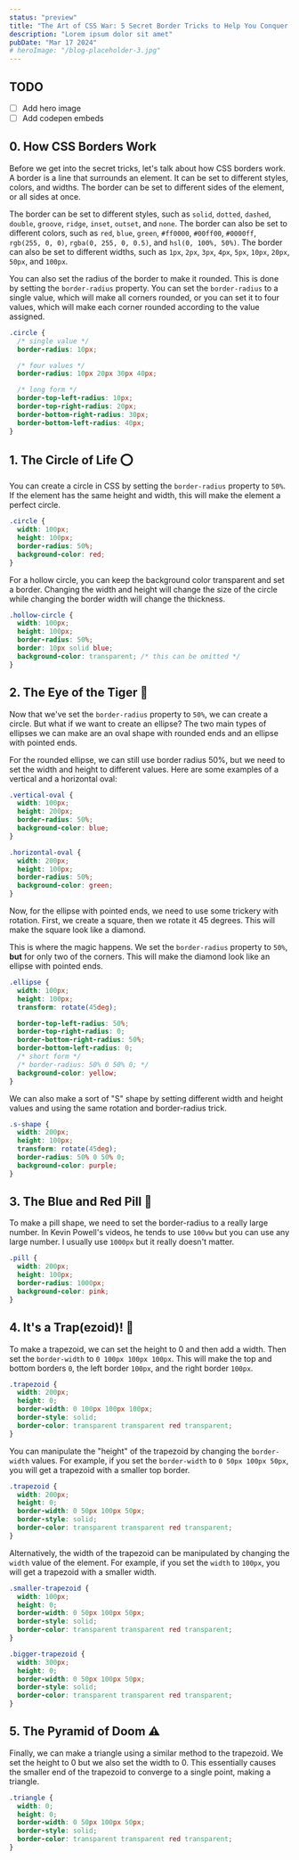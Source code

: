 ```yaml
---
status: "preview"
title: "The Art of CSS War: 5 Secret Border Tricks to Help You Conquer CSS Battles!"
description: "Lorem ipsum dolor sit amet"
pubDate: "Mar 17 2024"
# heroImage: "/blog-placeholder-3.jpg"
---
```


## TODO

- [ ] Add hero image
- [ ] Add codepen embeds

## 0. How CSS Borders Work

Before we get into the secret tricks, let's talk about how CSS borders work. A border is a line that surrounds an element. It can be set to different styles, colors, and widths. The border can be set to different sides of the element, or all sides at once.

The border can be set to different styles, such as `solid`, `dotted`, `dashed`, `double`, `groove`, `ridge`, `inset`, `outset`, and `none`. The border can also be set to different colors, such as `red`, `blue`, `green`, `#ff0000`, `#00ff00`, `#0000ff`, `rgb(255, 0, 0)`, `rgba(0, 255, 0, 0.5)`, and `hsl(0, 100%, 50%)`. The border can also be set to different widths, such as `1px`, `2px`, `3px`, `4px`, `5px`, `10px`, `20px`, `50px`, and `100px`.

You can also set the radius of the border to make it rounded. This is done by setting the `border-radius` property. You can set the `border-radius` to a single value, which will make all corners rounded, or you can set it to four values, which will make each corner rounded according to the value assigned.

```css
.circle {
  /* single value */
  border-radius: 10px;

  /* four values */
  border-radius: 10px 20px 30px 40px;

  /* long form */
  border-top-left-radius: 10px;
  border-top-right-radius: 20px;
  border-bottom-right-radius: 30px;
  border-bottom-left-radius: 40px;
}
```

## 1. The Circle of Life ⭕️

You can create a circle in CSS by setting the `border-radius` property to `50%`. If the element has the same height and width, this will make the element a perfect circle.

```css
.circle {
  width: 100px;
  height: 100px;
  border-radius: 50%;
  background-color: red;
}
```

For a hollow circle, you can keep the background color transparent and set a border. Changing the width and height will change the size of the circle while changing the border width will change the thickness.

```css
.hollow-circle {
  width: 100px;
  height: 100px;
  border-radius: 50%;
  border: 10px solid blue;
  background-color: transparent; /* this can be omitted */
}
```

## 2. The Eye of the Tiger 🐯

Now that we've set the `border-radius` property to `50%`, we can create a circle. But what if we want to create an ellipse? The two main types of ellipses we can make are an oval shape with rounded ends and an ellipse with pointed ends.

For the rounded ellipse, we can still use border radius 50%, but we need to set the width and height to different values. Here are some examples of a vertical and a horizontal oval:

```css
.vertical-oval {
  width: 100px;
  height: 200px;
  border-radius: 50%;
  background-color: blue;
}

.horizontal-oval {
  width: 200px;
  height: 100px;
  border-radius: 50%;
  background-color: green;
}
```

Now, for the ellipse with pointed ends, we need to use some trickery with rotation. First, we create a square, then we rotate it 45 degrees. This will make the square look like a diamond.

This is where the magic happens. We set the `border-radius` property to `50%`, **but** for only two of the corners. This will make the diamond look like an ellipse with pointed ends.

```css
.ellipse {
  width: 100px;
  height: 100px;
  transform: rotate(45deg);

  border-top-left-radius: 50%;
  border-top-right-radius: 0;
  border-bottom-right-radius: 50%;
  border-bottom-left-radius: 0;
  /* short form */
  /* border-radius: 50% 0 50% 0; */
  background-color: yellow;
}
```

We can also make a sort of "S" shape by setting different width and height values and using the same rotation and border-radius trick.

```css
.s-shape {
  width: 200px;
  height: 100px;
  transform: rotate(45deg);
  border-radius: 50% 0 50% 0;
  background-color: purple;
}
```

## 3. The Blue and Red Pill 💊

To make a pill shape, we need to set the border-radius to a really large number.
In Kevin Powell's videos, he tends to use `100vw` but you can use any large number. I usually use `1000px` but it really doesn't matter.

```css
.pill {
  width: 200px;
  height: 100px;
  border-radius: 1000px;
  background-color: pink;
}
```

## 4. It's a Trap(ezoid)! 🦑

To make a trapezoid, we can set the height to 0 and then add a width. Then set the `border-width` to `0 100px 100px 100px`. This will make the top and bottom borders `0`, the left border `100px`, and the right border `100px`.

```css
.trapezoid {
  width: 200px;
  height: 0;
  border-width: 0 100px 100px 100px;
  border-style: solid;
  border-color: transparent transparent red transparent;
}
```

You can manipulate the "height" of the trapezoid by changing the `border-width` values. For example, if you set the `border-width` to `0 50px 100px 50px`, you will get a trapezoid with a smaller top border.

```css
.trapezoid {
  width: 200px;
  height: 0;
  border-width: 0 50px 100px 50px;
  border-style: solid;
  border-color: transparent transparent red transparent;
}
```

Alternatively, the width of the trapezoid can be manipulated by changing the `width` value of the element. For example, if you set the `width` to `100px`, you will get a trapezoid with a smaller width.

```css
.smaller-trapezoid {
  width: 100px;
  height: 0;
  border-width: 0 50px 100px 50px;
  border-style: solid;
  border-color: transparent transparent red transparent;
}

.bigger-trapezoid {
  width: 300px;
  height: 0;
  border-width: 0 50px 100px 50px;
  border-style: solid;
  border-color: transparent transparent red transparent;
}
```

## 5. The Pyramid of Doom ⚠️

Finally, we can make a triangle using a similar method to the trapezoid. We set the height to 0 but we also set the width to 0. This essentially causes the smaller end of the trapezoid to converge to a single point, making a triangle.

```css
.triangle {
  width: 0;
  height: 0;
  border-width: 0 50px 100px 50px;
  border-style: solid;
  border-color: transparent transparent red transparent;
}
```
